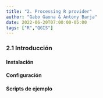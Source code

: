 ```yaml
---
title: "2. Processing R provider"
author: "Gabo Gaona & Antony Barja"
date: 2022-06-20T07:00:00-05:00
tags: ["R","QGIS"]
---
```


### 2.1 Introducción

#### Instalación

#### Configuración

#### Scripts de ejemplo
